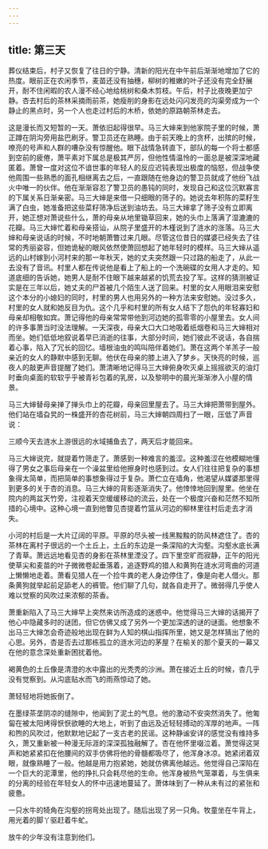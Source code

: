 ```yaml
---
---
---
```

title: 第三天
---




葬仪结束后，村子又恢复了往日的宁静。清新的阳光在中午前后渐渐地增加了它的热度。眼前正在农闲季节，麦苗还没有抽穗，柳树的稚嫩的叶子还没有完全舒展开，耐不住闲暇的农人漫不经心地给桃树和桑木剪枝。午后，村子比夜晚更加宁静。杏去村后的茶林采摘雨前茶，她瘦削的身影在远处闪闪发亮的沟渠旁成为一个静止的黑点时，另一个人也走过村后的木桥，依她的原路朝茶林走去。

这是漫长而又短暂的一天。萧依旧起得很早。马三大婶来到他家院子里的时候，萧正蹲在阴沟旁用盐巴刷牙。警卫员还在熟睡。由于前天晚上的贪杯，出殡的时候，嘹亮的号声和人群的嘈杂没有惊醒他。眼下战情急转直下，部队的每一个将士都感到空前的疲倦，萧平素对下属总是极其严厉，但他性情温怜的一面总是被深深地藏匿着。萧曾一度对这位不谙世事的年轻人的反应迟钝表现出极度的恼怒，但战争使他周围一些熟悉的面孔相继离去之后，一直跟随在他身边的警卫员就成了他纷飞战火中唯一的伙伴。他在渐渐容忍了警卫员的愚钝的同时，发现自己和这位沉默寡言的下属关系日渐亲密。马三大婶是来借一只细眼的筛子的。她说去年积陈的菜籽生满了白虫，她准备把这些菜籽筛净后送到油坊去。马三大婶拿了筛子没有立即离开，她正想对萧说些什么，萧的母亲从地里锄草回来，她的头巾上落满了湿漉漉的花瓣。马三大婶忙着和母亲搭讪，从院子里盛开的木槿说到了涟水的涨落。马三大婶和母亲说话的时候，不时地朝萧瞥过来几眼。尽管这位昔日的媒婆已经失去了往常的秀丽姿容，但她诡秘的眼风依然使萧回想起了她年轻时的模样。马三大婶从遥远的山村嫁到小河村来的那一年秋天，她的丈夫突然跟一只过路的船走了，从此一去没有了音讯。村里人都在传说他是看上了船上的一个洗碗碟的女用人才走的。知道底细的告诉她，她男人是耐不住眼下越来越紧的饥荒去投了军。这样的猜测被证实是在三年以后，她丈夫的尸首被几个陌生人送了回来。村里的女人用眼泪来安慰这个本分的小媳妇的同时，村里的男人也用另外的一种方法来安慰她。没过多久，村里的女人就和她反目为仇。这个几乎和村里的所有女人结下了怨仇的年轻寡妇和母亲却相敬如宾。萧记得他的母亲常常带他到河边她的孤零零的小屋里去。女人间的许多事萧当时没法理解。一天深夜，母亲大口大口地吸着纸烟卷和马三大婶相对而坐。她们低低地叙说着早已消逝的往事，大部分时间，她们彼此不说话，各自揣着心事，陷入了冗长的回忆。墙根油虫的鸣叫陪伴着她们。萧在这两个羊羔子一般亲近的女人的静默中感到无聊。他伏在母亲的膝上进入了梦乡。天快亮的时候，巡夜人的敲更声音提醒了她们。萧清晰地记得马三大婶俯身吹灭桌上摇摇欲灭的油灯时垂向桌面的软软乎乎被青衫包着的乳房，以及黎明中的晨光渐渐渗入小屋的情景。

马三大婶替母亲掸了掸头巾上的花瓣，母亲回里屋去了。马三大婶把萧带到屋外。他们站在墙旮旯的一株盛开的杏花树前，马三大婶朝四周扫了一眼，压低了声音说：

三顺今天去涟水上游很远的水域捕鱼去了，两天后才能回来。

马三大婶说完，就提着竹筛走了。萧感到一种难言的羞涩。这种羞涩在他模糊地懂得了男女之事后母亲在一个澡盆里给他擦身时也感到过。女人们往往把复杂的事想象得太简单，而把简单的事想象得过于复杂。萧伫立在墙角，他渴望从媒婆那里得到更多的关于杏的消息。马三大婶的背影逐渐消失了。他悻悻地回到屋里。他坐在院内的两盆天竹旁，注视着天空缓缓移动的流云，处在一个极度兴奋和茫然不知所措的心境中。这种心境一直到他瞥见杏提着竹篮从河边的柳林里往村后走去才消失。

小河的村后是一大片辽阔的平原。平原的尽头被一线黑黢黢的防风林遮住了。杏的茶林在离村子很远的一个土丘上，土丘的东边是一条深陷的大沟壑。沟壑水底长满了青草。萧远远地看见杏的身影在茶林里湮没了。四下里空旷而寂静，正午的阳光使草尖和麦苗的叶子微微卷起垂落着，追逐野鸡的猎人和黄狗在涟水河弯曲的河道上懒懒地走着。萧看见猎人在一个捡牛粪的老人身边停住了，像是向老人借火。那条黄狗就举起前足舔老人的裤管。他们聊了几句，就各自走开了。微弱得几乎使人难以觉察的风吹过来浓郁的茶香。

萧重新陷入了马三大婶早上突然来访所造成的迷惑中。他觉得马三大婶的话揭开了他心中隐藏多时的谜团，但它仿佛又成了另外一个更加深透的谜的谜面。他想象不出马三大婶怎会奇迹般地出现在鲜为人知的棋山指挥所里，她又是怎样猜出了他的心思。另外，杏是否去过那栋孤立的涟水河边的茅屋？在榆关的那个夏天的一幕又在他的意念深处重新困扰着他。

褐黄色的土丘像是清澄的水中露出的光秃秃的沙洲。萧在接近土丘的时候，杏几乎没有觉察到。从沟底贴水而飞的雨燕惊动了她。

萧轻轻地将她扳倒了。

在墨绿茶垄阴凉的缝隙中，他闻到了泥土的气息。他的激动不安突然消失了。他匍匐在被太阳烤得恹恹欲睡的大地上，听到了由远及近轻轻搏动的浑厚的地声。一阵和煦的风吹过，他默默地记起了一支古老的民谣。这种静谧安详的感觉没有维持多久，萧又重新被一种漫无际涯的深深孤独融解了。杏在他怀里啜泣着。萧觉得这哭声和她紧紧扣在他腰间的双手仿佛将他的骨髓都吸尽了，他浑身冰凉。她紧闭着双眼，就像熟睡了一般。他越是用力抱紧她，她就仿佛离他越远。他觉得自己深陷在一个巨大的泥潭里，他的挣扎只会耗尽他的生命。他浑身被热气笼罩着，与生俱来的分离的经验在年轻女人的怀中迅速地蔓延了。萧体味到了一种从未有过的紧张和疲惫。

一只水牛的犄角在沟壑的拐弯处出现了。随后出现了另一只角。牧童坐在牛背上，用光着的脚丫驱赶着牛虻。

放牛的少年没有注意到他们。